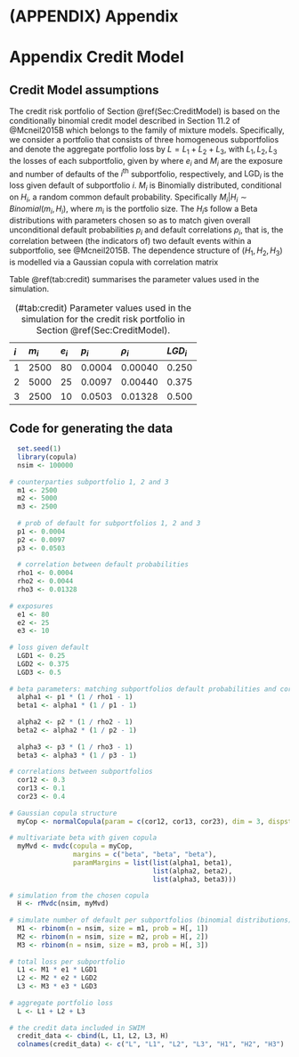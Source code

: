 # (APPENDIX) Appendix {-}

# Appendix Credit Model {#AppendixCM}

## Credit Model assumptions

The credit risk portfolio of Section \@ref(Sec:CreditModel) is based on the conditionally binomial credit model described in Section 11.2 of @Mcneil2015B which belongs to the family of mixture models. Specifically, we consider a portfolio that consists of three homogeneous subportfolios and denote the aggregate portfolio loss by $L = L_1 + L_2+  L_3$, with $L_1, L_2, L_3$ the losses of each subportfolio, given by 
\begin{equation}
L_i=e_i\cdot\text{LGD}_i\cdot M_i,\quad i=1,2,3, 
\end{equation}
where $e_i$ and $M_i$ are the exposure and number of defaults of the $i^{\text{th}}$ subportfolio, respectively, and $\text{LGD}_i$ is the loss given default of subportfolio $i$. $M_i$ is Binomially distributed, conditional on $H_i$, a random common default probability. Specifically $M_i|H_i \sim Binomial(m_i,H_i)$, where $m_i$ is the portfolio size. The $H_i$s follow a Beta distributions with parameters chosen so as to match given overall unconditional default probabilities $p_i$ and default correlations $\rho_i$, that is, the correlation between (the indicators of) two default events within a subportfolio, see @Mcneil2015B. The dependence structure of $(H_1,H_2,H_3)$ is modelled via a Gaussian copula with correlation matrix    
\begin{equation}\Sigma = \begin{pmatrix}
1 & 0.3 & 0.1\\
0.3 & 1 & 0.4\\
0.1 & 0.4 & 1
\end{pmatrix}.\end{equation}

Table \@ref(tab:credit) summarises the parameter values used in the simulation.

|$i$|$m_i$|$e_i$|$p_i$|$\rho_i$|$LGD_i$|
|:------|:------|:------|:------|:------|:------|
|1|2500|80|0.0004|0.00040|0.250|
|2|5000|25|0.0097|0.00440|0.375|
|3|2500|10|0.0503|0.01328|0.500|
Table: (\#tab:credit) Parameter values used in the simulation for the credit risk portfolio in Section \@ref(Sec:CreditModel).  

## Code for generating the data


```r
  set.seed(1)
  library(copula)
  nsim <- 100000
  
# counterparties subportfolio 1, 2 and 3
  m1 <- 2500
  m2 <- 5000
  m3 <- 2500
  
  # prob of default for subportfolios 1, 2 and 3
  p1 <- 0.0004 
  p2 <- 0.0097 
  p3 <- 0.0503  
  
  # correlation between default probabilities
  rho1 <- 0.0004
  rho2 <- 0.0044
  rho3 <- 0.01328
  
# exposures
  e1 <- 80
  e2 <- 25 
  e3 <- 10 
  
# loss given default
  LGD1 <- 0.25
  LGD2 <- 0.375
  LGD3 <- 0.5
  
# beta parameters: matching subportfolios default probabilities and correlation
  alpha1 <- p1 * (1 / rho1 - 1)
  beta1 <- alpha1 * (1 / p1 - 1)
  
  alpha2 <- p2 * (1 / rho2 - 1)
  beta2 <- alpha2 * (1 / p2 - 1)
  
  alpha3 <- p3 * (1 / rho3 - 1)
  beta3 <- alpha3 * (1 / p3 - 1)
  
# correlations between subportfolios
  cor12 <- 0.3
  cor13 <- 0.1
  cor23 <- 0.4
  
# Gaussian copula structure
  myCop <- normalCopula(param = c(cor12, cor13, cor23), dim = 3, dispstr = "un")
  
# multivariate beta with given copula
  myMvd <- mvdc(copula = myCop,
                margins = c("beta", "beta", "beta"),
                paramMargins = list(list(alpha1, beta1),
                                    list(alpha2, beta2),
                                    list(alpha3, beta3)))

# simulation from the chosen copula
  H <- rMvdc(nsim, myMvd)
  
# simulate number of default per subportfolios (binomial distributions)
  M1 <- rbinom(n = nsim, size = m1, prob = H[, 1])
  M2 <- rbinom(n = nsim, size = m2, prob = H[, 2])
  M3 <- rbinom(n = nsim, size = m3, prob = H[, 3])
  
# total loss per subportfolio
  L1 <- M1 * e1 * LGD1
  L2 <- M2 * e2 * LGD2
  L3 <- M3 * e3 * LGD3
  
# aggregate portfolio loss
  L <- L1 + L2 + L3
  
# the credit data included in SWIM
  credit_data <- cbind(L, L1, L2, L3, H)
  colnames(credit_data) <- c("L", "L1", "L2", "L3", "H1", "H2", "H3")
```




